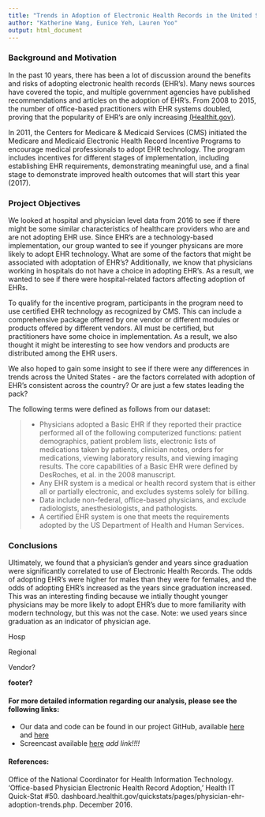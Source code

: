 ```yaml
---
title: "Trends in Adoption of Electronic Health Records in the United States"
author: "Katherine Wang, Eunice Yeh, Lauren Yoo"
output: html_document
---
```



### Background and Motivation

In the past 10 years, there has been a lot of discussion around the benefits and risks of adopting electronic health records (EHR's). Many news sources have covered the topic, and multiple government agencies have published recommendations and articles on the adoption of EHR's. From 2008 to 2015, the number of office-based practitioners with EHR systems doubled, proving that the popularity of EHR's are only increasing [(Healthit.gov)](https://dashboard.healthit.gov/quickstats/pages/physician-ehr-adoption-trends.php).

In 2011, the Centers for Medicare & Medicaid Services (CMS) initiated the Medicare and Medicaid Electronic Health Record Incentive Programs to encourage medical professionals to adopt EHR technology. The program includes incentives for different stages of implementation, including establishing EHR requirements, demonstrating meaningful use, and a final stage to demonstrate improved health outcomes that will start this year (2017).


### Project Objectives

We looked at hospital and physician level data from 2016 to see if there might be some similar characteristics of healthcare providers who are and are not adopting EHR use. Since EHR's are a technology-based implementation, our group wanted to see if younger physicans are more likely to adopt EHR technology. What are some of the factors that might be associated with adoptation of EHR's? Additionally, we know that physicians working in hospitals do not have a choice in adopting EHR's. As a result, we wanted to see if there were hospital-related factors affecting adoption of EHRs. 

To qualify for the incentive program, participants in the program need to use certified EHR technology as recognized by CMS. This can include a comprehensive package offered by one vendor or different modules or products offered by different vendors. All must be certified, but practitioners have some choice in implementation. As a result, we also thought it might be interesting to see how vendors and products are distributed among the EHR users.

We also hoped to gain some insight to see if there were any differences in trends across the United States - are the factors correlated with adoption of EHR's consistent across the country? Or are just a few states leading the pack?

The following terms were defined as follows from our dataset:

> * Physicians adopted a Basic EHR if they reported their practice performed all of the following computerized functions: patient demographics, patient problem lists, electronic lists of medications taken by patients, clinician notes, orders for medications, viewing laboratory results, and viewing imaging results. The core capabilities of a Basic EHR were defined by DesRoches, et al. in the 2008 manuscript.
> * Any EHR system is a medical or health record system that is either all or partially electronic, and excludes systems solely for billing.
> * Data include non-federal, office-based physicians, and exclude radiologists, anesthesiologists, and pathologists.
> * A certified EHR system is one that meets the requirements adopted by the US Department of Health and Human Services.


### Conclusions
Ultimately, we found that a physician's gender and years since graduation were significantly correlated to use of Electronic Health Records. The odds of adopting EHR's were higher for males than they were for females, and the odds of adopting EHR's increased as the years since graduation increased. This was an interesting finding because we intially thought younger physicians may be more likely to adopt EHR's due to more familiarity with modern technology, but this was not the case. Note: we used years since graduation as an indicator of physician age.

Hosp

Regional

Vendor?


**footer?**


#### For more detailed information regarding our analysis, please see the following links:

* Our data and code can be found in our project GitHub, available [here](https://euniceyeh.github.io/EHR-Project/work.html) and [here](https://github.com/euniceyeh/EHR-Project)
* Screencast available [here]() *add link!!!!*

#### References:

Office of the National Coordinator for Health Information Technology. 'Office-based Physician Electronic Health Record Adoption,' Health IT Quick-Stat #50. dashboard.healthit.gov/quickstats/pages/physician-ehr-adoption-trends.php. December 2016.
